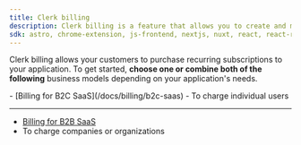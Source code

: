 ```yaml
---
title: Clerk billing
description: Clerk billing is a feature that allows you to create and manage plans and features for your application.
sdk: astro, chrome-extension, js-frontend, nextjs, nuxt, react, react-router, remix, tanstack-react-start, vue
---
```


Clerk billing allows your customers to purchase recurring subscriptions to your application. To get started, **choose one or combine both of the following** business models depending on your application's needs.

<Cards>
  - [Billing for B2C SaaS](/docs/billing/b2c-saas)
  - To charge individual users

  ---

  - [Billing for B2B SaaS](/docs/billing/b2b-saas)
  - To charge companies or organizations
</Cards>
